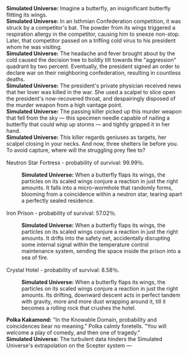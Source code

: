 :'''Simulated Universe:''' Imagine a butterfly, an insignificant butterfly flitting its wings.
:'''Simulated Universe:''' In an Isthmian Confederation competition, it was struck by a competitor's bat. The powder from its wings triggered a respiration allergy in the competitor, causing him to sneeze non-stop. Later, that competitor passed on a trifling cold virus to his president whom he was visiting.
:'''Simulated Universe:''' The headache and fever brought about by the cold caused the decision tree to boldly tilt towards the "aggression" quadrant by two percent. Eventually, the president signed an order to declare war on their neighboring confederation, resulting in countless deaths.
:'''Simulated Universe:''' The president's private physician received news that her lover was killed in the war. She used a scalpel to slice open the president's now-recovered throat, and despairingly disposed of the murder weapon from a high vantage point.
:'''Simulated Universe:''' The passing killer picked up this murder weapon that fell from the sky &mdash; this specimen needle capable of nailing a butterfly that could whip up storms &mdash; and tightly gripped it in her hand.
:'''Simulated Universe:''' This killer regards geniuses as targets, her scalpel closing in your necks. And now, three shelters lie before you. To avoid capture, where will the struggling prey flee to?
:{{DIcon|Arrow}} Neutron Star Fortress - probability of survival: 99.99％.
::'''Simulated Universe:''' When a butterfly flaps its wings, the particles on its scaled wings conjure a reaction in just the right amounts. It falls into a micro-wormhole that randomly forms, blooming from a coincidence within a neutron star, tearing apart a perfectly sealed residence.
:{{DIcon|Arrow}} Iron Prison - probability of survival: 57.02％.
::'''Simulated Universe:''' When a butterfly flaps its wings, the particles on its scaled wings conjure a reaction in just the right amounts. It drifts into the safety net, accidentally disrupting some internal signal within the temperature control maintenance system, sending the space inside the prison into a sea of fire.
:{{DIcon|Arrow}} Crystal Hotel - probability of survival: 8.58％.
::'''Simulated Universe:''' When a butterfly flaps its wings, the particles on its scaled wings conjure a reaction in just the right amounts. Its drifting, downward descent acts in perfect tandem with gravity, more and more dust wrapping around it, till it becomes a rolling rock that crushes the hotel.
:'''Polka Kakamond:''' "In the Knowable Domain, probability and coincidences bear no meaning." Polka calmly foretells. "You will welcome a play of comedy, and then one of tragedy."
:'''Simulated Universe:''' The turbulent data hinders the Simulated Universe's extrapolation on the Scepter system &mdash; {{Color|keyword|nobold=1|you are unable to reconnect to the Scepter.}}